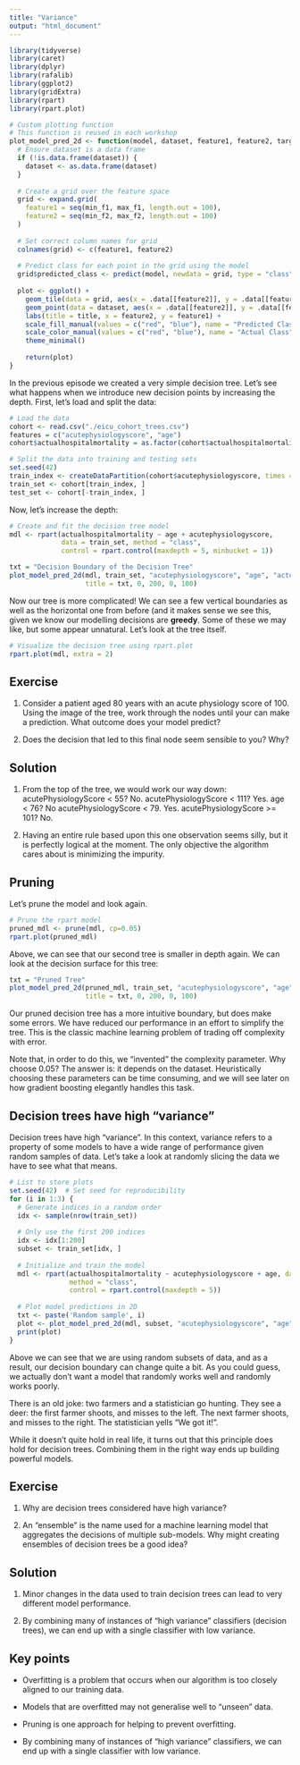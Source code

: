 ```yaml
---
title: "Variance"
output: "html_document"
---
```


```r
library(tidyverse)
library(caret)
library(dplyr)
library(rafalib)
library(ggplot2)
library(gridExtra)
library(rpart)
library(rpart.plot)
```

```r
# Custom plotting function
# This function is reused in each workshop
plot_model_pred_2d <- function(model, dataset, feature1, feature2, target, title, min_f1, max_f1, min_f2, max_f2) {
  # Ensure dataset is a data frame
  if (!is.data.frame(dataset)) {
    dataset <- as.data.frame(dataset)
  }
  
  # Create a grid over the feature space
  grid <- expand.grid(
    feature1 = seq(min_f1, max_f1, length.out = 100),
    feature2 = seq(min_f2, max_f2, length.out = 100)
  )
  
  # Set correct column names for grid
  colnames(grid) <- c(feature1, feature2)
  
  # Predict class for each point in the grid using the model
  grid$predicted_class <- predict(model, newdata = grid, type = "class")
  
  plot <- ggplot() +
    geom_tile(data = grid, aes(x = .data[[feature2]], y = .data[[feature1]], fill = .data$predicted_class), alpha = 0.3) +
    geom_point(data = dataset, aes(x = .data[[feature2]], y = .data[[feature1]], color = .data[[target]]), size = 2) +
    labs(title = title, x = feature2, y = feature1) +
    scale_fill_manual(values = c("red", "blue"), name = "Predicted Class") +
    scale_color_manual(values = c("red", "blue"), name = "Actual Class") +
    theme_minimal()
  
    return(plot)
}
```

In the previous episode we created a very simple decision tree. Let's see what happens when we introduce new decision points by increasing the depth. First, let's load and split the data:

```r
# Load the data
cohort <- read.csv("./eicu_cohort_trees.csv")
features = c("acutephysiologyscore", "age")
cohort$actualhospitalmortality = as.factor(cohort$actualhospitalmortality)

# Split the data into training and testing sets
set.seed(42)
train_index <- createDataPartition(cohort$acutephysiologyscore, times = 1, p = 0.7, list = FALSE)
train_set <- cohort[train_index, ]
test_set <- cohort[-train_index, ]
```

Now, let's increase the depth:

```r
# Create and fit the decision tree model
mdl <- rpart(actualhospitalmortality ~ age + acutephysiologyscore,
             data = train_set, method = "class",
             control = rpart.control(maxdepth = 5, minbucket = 1))
```

```r
txt = "Decision Boundary of the Decision Tree"
plot_model_pred_2d(mdl, train_set, "acutephysiologyscore", "age", "actualhospitalmortality",
                   title = txt, 0, 200, 0, 100)
```

Now our tree is more complicated! We can see a few vertical boundaries as well as the horizontal one from before (and it makes sense we see this, given we know our modelling decisions are **greedy**. Some of these we may like, but some appear unnatural. Let's look at the tree itself.

```r
# Visualize the decision tree using rpart.plot
rpart.plot(mdl, extra = 2)
```

## Exercise

1) Consider a patient aged 80 years with an acute physiology score of 100. Using the image of the tree, work through the nodes until your can make a prediction. What outcome does your model predict?

2) Does the decision that led to this final node seem sensible to you? Why?

## Solution

1) From the top of the tree, we would work our way down:
   acutePhysiologyScore < 55? No.
   acutePhysiologyScore < 111? Yes.
   age < 76? No
   acutePhysiologyScore < 79. Yes.
   acutePhysiologyScore >= 101? No.

2) Having an entire rule based upon this one observation seems silly, but it is perfectly logical at the moment. The only objective the algorithm cares about is minimizing the impurity.

## Pruning

Let's prune the model and look again.

```r
# Prune the rpart model
pruned_mdl <- prune(mdl, cp=0.05)
rpart.plot(pruned_mdl)
```
Above, we can see that our second tree is smaller in depth again. We can look at the decision surface for this tree:

```r
txt = "Pruned Tree"
plot_model_pred_2d(pruned_mdl, train_set, "acutephysiologyscore", "age", "actualhospitalmortality",
                   title = txt, 0, 200, 0, 100)
```

Our pruned decision tree has a more intuitive boundary, but does make some errors. We have reduced our performance in an effort to simplify the tree. This is the classic machine learning problem of trading off complexity with error.

Note that, in order to do this, we "invented" the complexity parameter. Why choose 0.05? The answer is: it depends on the dataset. Heuristically choosing these parameters can be time consuming, and we will see later on how gradient boosting elegantly handles this task.

## Decision trees have high “variance”

Decision trees have high “variance”. In this context, variance refers to a property of some models to have a wide range of performance given random samples of data. Let’s take a look at randomly slicing the data we have to see what that means.

```r
# List to store plots
set.seed(42)  # Set seed for reproducibility
for (i in 1:3) {
  # Generate indices in a random order
  idx <- sample(nrow(train_set))
  
  # Only use the first 200 indices
  idx <- idx[1:200]
  subset <- train_set[idx, ]
  
  # Initialize and train the model
  mdl <- rpart(actualhospitalmortality ~ acutephysiologyscore + age, data = subset, 
               method = "class",
               control = rpart.control(maxdepth = 5))
  
  # Plot model predictions in 2D
  txt <- paste('Random sample', i)
  plot <- plot_model_pred_2d(mdl, subset, "acutephysiologyscore", "age", "actualhospitalmortality", title = txt, 0, 200, 0, 100)
  print(plot)
}


```

Above we can see that we are using random subsets of data, and as a result, our decision boundary can change quite a bit. As you could guess, we actually don’t want a model that randomly works well and randomly works poorly.

There is an old joke: two farmers and a statistician go hunting. They see a deer: the first farmer shoots, and misses to the left. The next farmer shoots, and misses to the right. The statistician yells “We got it!”.

While it doesn’t quite hold in real life, it turns out that this principle does hold for decision trees. Combining them in the right way ends up building powerful models.

## Exercise

1) Why are decision trees considered have high variance?

2) An “ensemble” is the name used for a machine learning model that aggregates the decisions of multiple sub-models. Why might creating ensembles of decision trees be a good idea?

## Solution

1) Minor changes in the data used to train decision trees can lead to very different model performance.

2) By combining many of instances of “high variance” classifiers (decision trees), we can end up with a single classifier with low variance.

## Key points

- Overfitting is a problem that occurs when our algorithm is too closely aligned to our training data.

- Models that are overfitted may not generalise well to “unseen” data.

- Pruning is one approach for helping to prevent overfitting.

- By combining many of instances of “high variance” classifiers, we can end up with a single classifier with low variance.

